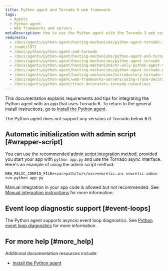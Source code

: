 ```yaml
---
title: Python agent and Tornado 6 web framework
tags:
  - Agents
  - Python agent
  - Web frameworks and servers
metaDescription: How to use the Python agent with the Tornado 3 web server.
redirects:
  - /docs/agents/python-agent/hosting-mechanisms/python-agent-tornado-3
  - /node/1971
  - /docs/python/python-agent-and-tornado
  - /docs/agents/python-agent/hosting-mechanisms/python-agent-and-tornado
  - /docs/agents/python-agent/hosting-mechanisms/python-agent-tornado
  - /docs/agents/python-agent/hosting-mechanisms/nr-only-python-agent-tornado
  - /docs/agents/python-agent/hosting-mechanisms/python-agent-tornado-experimental
  - /docs/agents/python-agent/hosting-mechanisms/introductory-tornado-4-support
  - /docs/agents/python-agent/web-frameworks-servers/using-trace-decorators-tornado-coroutines
  - /docs/agents/python-agent/trace-decorators-tornado-coroutines
---
```


This documentation explains requirements and tips for integrating the Python agent with an app that uses Tornado 6. To return to the general install instructions, go to [Install the Python agent](/docs/agents/python-agent/installation-configuration/python-agent-installation).

<Callout variant="important">
  The Python agent does not support any versions of Tornado below 6.0.
</Callout>

## Automatic initialization with admin script [#wrapper-script]

You can use the recommended [admin script integration method](/docs/agents/python-agent/installation-configuration/python-agent-installation#integration), provided you start your app with `python app.py` and use the Tornado async interface. Here's an example of using the admin script method:

```
NEW_RELIC_CONFIG_FILE=<var>path/to/</var>newrelic.ini newrelic-admin run-python app.py
```

Manual integration in your app code is allowed but not recommended. See [Manual integration instructions](/docs/agents/python-agent/installation-configuration/python-agent-integration#manual-integration) for more information.

## Event loop diagnostic support [#event-loops]

The Python agent supports asyncio event loop diagnostics. See [Python event loop diagnostics](/docs/agents/python-agent/supported-features/python-event-loop-diagnostics) for more information.

## For more help [#more_help]

Additional documentation resources include:

* [Install the Python agent](/docs/agents/python-agent/installation-configuration/python-agent-installation)
